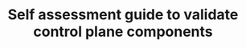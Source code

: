 ---
title: Self assessment guide to validate control plane components
sidebar_label: Control Plane Components
description: Self assessment guide to validate control plane components
---